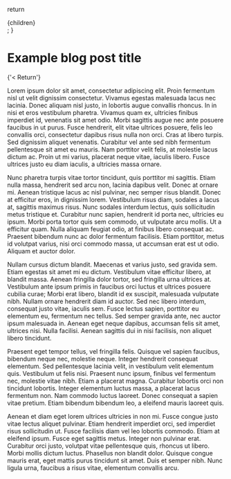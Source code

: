 

  return <main className={styles.main}>{children}</main>;
}

# Example blog post title

<Link href="/" className={styles.mainReturn}>
  <p>{'< Return'}</p>
</Link>

Lorem ipsum dolor sit amet, consectetur adipiscing elit. Proin fermentum nisl ut velit dignissim consectetur. Vivamus egestas malesuada lacus nec lacinia. Donec aliquam nisl justo, in lobortis augue convallis rhoncus. In in nisi et eros vestibulum pharetra. Vivamus quam ex, ultricies finibus imperdiet id, venenatis sit amet odio. Morbi sagittis augue nec ante posuere faucibus in ut purus. Fusce hendrerit, elit vitae ultrices posuere, felis leo convallis orci, consectetur dapibus risus nulla non orci. Cras at libero turpis. Sed dignissim aliquet venenatis. Curabitur vel ante sed nibh fermentum pellentesque sit amet eu mauris. Nam porttitor velit felis, at molestie lacus dictum ac. Proin ut mi varius, placerat neque vitae, iaculis libero. Fusce ultrices justo eu diam iaculis, a ultricies massa ornare.

Nunc pharetra turpis vitae tortor tincidunt, quis porttitor mi sagittis. Etiam nulla massa, hendrerit sed arcu non, lacinia dapibus velit. Donec at ornare mi. Aenean tristique lacus ac nisl pulvinar, nec semper risus blandit. Donec at efficitur eros, in dignissim lorem. Vestibulum risus diam, sodales a lacus at, sagittis maximus risus. Nunc sodales interdum lectus, quis sollicitudin metus tristique et. Curabitur nunc sapien, hendrerit id porta nec, ultricies eu ipsum. Morbi porta tortor quis sem commodo, ut vulputate arcu mollis. Ut a efficitur quam. Nulla aliquam feugiat odio, at finibus libero consequat ac. Praesent bibendum nunc ac dolor fermentum facilisis. Etiam porttitor, metus id volutpat varius, nisi orci commodo massa, ut accumsan erat est ut odio. Aliquam et auctor dolor.

Nullam cursus dictum blandit. Maecenas et varius justo, sed gravida sem. Etiam egestas sit amet mi eu dictum. Vestibulum vitae efficitur libero, at blandit massa. Aenean fringilla dolor tortor, sed fringilla urna ultrices at. Vestibulum ante ipsum primis in faucibus orci luctus et ultrices posuere cubilia curae; Morbi erat libero, blandit id ex suscipit, malesuada vulputate nibh. Nullam ornare hendrerit diam id auctor. Sed nec libero interdum, consequat justo vitae, iaculis sem. Fusce lectus sapien, porttitor eu elementum eu, fermentum nec tellus. Sed semper gravida ante, nec auctor ipsum malesuada in. Aenean eget neque dapibus, accumsan felis sit amet, ultrices nisi. Nulla facilisi. Aenean sagittis dui in nisi facilisis, non aliquet libero tincidunt.

Praesent eget tempor tellus, vel fringilla felis. Quisque vel sapien faucibus, bibendum neque nec, molestie neque. Integer hendrerit consequat elementum. Sed pellentesque lacinia velit, in vestibulum velit elementum quis. Vestibulum ut felis nisi. Praesent nunc ipsum, finibus vel fermentum nec, molestie vitae nibh. Etiam a placerat magna. Curabitur lobortis orci non tincidunt lobortis. Integer elementum luctus massa, a placerat lacus fermentum non. Nam commodo luctus laoreet. Donec consequat a sapien vitae pretium. Etiam bibendum bibendum leo, a eleifend mauris laoreet quis.

Aenean et diam eget lorem ultrices ultricies in non mi. Fusce congue justo vitae lectus aliquet pulvinar. Etiam hendrerit imperdiet orci, sed imperdiet risus sollicitudin ut. Fusce facilisis diam vel leo lobortis commodo. Etiam at eleifend ipsum. Fusce eget sagittis metus. Integer non pulvinar erat. Curabitur orci justo, volutpat vitae pellentesque quis, rhoncus ut libero. Morbi mollis dictum luctus. Phasellus non blandit dolor. Quisque congue mauris erat, eget mattis purus tincidunt sit amet. Duis et semper nibh. Nunc ligula urna, faucibus a risus vitae, elementum convallis arcu.
